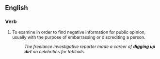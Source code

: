 ==English==

===Verb===
{{infl|en|verb|head=to [[dig up]] (the) [[dirt]]}}

# {{idiom|usually with ''on''}} To examine in order to find negative information for public opinion, usually with the purpose of embarrassing or discrediting a person. 
#: ''The freelance investigative reporter made a career of '''digging up dirt''' on celebrities for tabloids.''